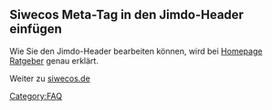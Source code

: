 
== Siwecos Meta-Tag in den Jimdo-Header einfügen ==

Wie Sie den Jimdo-Header bearbeiten können, wird bei [https://www.homepage-ratgeber.de/magazin/jimdo-com-so-bearbeitest-du-den-header/ Homepage Ratgeber] genau erklärt. 

Weiter zu [https://siwecos.de siwecos.de]

[[Category:FAQ]]